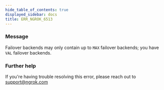 ```yaml
---
hide_table_of_contents: true
displayed_sidebar: docs
title: ERR_NGROK_6513
---
```


### Message

Failover backends may only contain up to `MAX` failover backends; you have `VAL` failover backends.

<ErrorDetails />

### Further help

If you're having trouble resolving this error, please reach out to [support@ngrok.com](mailto:support@ngrok.com?subject=Help%20with%20ERR_NGROK_6513)
